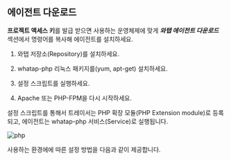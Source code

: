 ## 에이전트 다운로드
<!-- 다운로드라고 기재되어 있지만 명령어 실행으로 설치 -->

<!-- 
**프로젝트 액세스 키**를 발급받은 다음 ***와탭 에이전트 다운로드*** 섹션으로 이동하세요.

1. 사용하는 운영체제를 선택하세요.

1. ***와탭 에이전트 다운로드*** 섹션에서 명령어를 복사하세요.

1. 터미널에 해당 명령어를 입력하고 실행하세요.
-->

<!-- 포괄적인 에이전트 설치 설명 -->

**프로젝트 액세스 키**를 발급 받으면 사용하는 운영체제에 맞게 ***와탭 에이전트 다운로드*** 섹션에서 명령어를 복사해 에이전트를 설치하세요.

1. 와탭 저장소(Repository)를 설치하세요.

1. whatap-php 리눅스 패키지를(yum, apt-get) 설치하세요.

1. 설정 스크립트를 실행하세요.

1. Apache 또는 PHP-FPM을 다시 시작하세요.

설정 스크립트를 통해서 트레이서는 PHP 확장 모듈(PHP Extension module)로 등록되고, 에이전트는 whatap-php 서비스(Service)로 실행됩니다.

![php](https://img.whatap.io/media/images/php.png)

사용하는 환경에에 따른 설정 방법을 다음과 같이 제공합니다.
